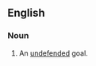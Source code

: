 ==English==

===Noun===
{{en-noun|head=[[open]] [[goal]]}}

# {{context|sports}} An [[undefended]] goal.